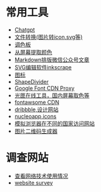 # 常用工具
- [Chatgpt](https://chatgpt.com/?model=auto)
- [文件转换(图片转icon,svg等)](https://www.freeconvert.com/)  
- [调色板](https://colorhunt.co/)  
- [从屏幕提取颜色](https://pickcoloronline.com/)
- [Markdown排版微信公众号文章](https://doocs.github.io/md)
- [SVG编辑软件inkscrape](https://inkscape.org/)
- [图标](https://realfavicongenerator.net/)
- [ShapeDivider](https://www.shapedivider.app/)
- [Google Font CDN Proxy](https://gstatic.aby.pub/)
- [光匣在线工具，国内屏幕取色等](https://www.qiguangit.com/)
- [fontawsome CDN](https://cdnjs.com/libraries/font-awesome)
- [dribbble,设计网站](https://dribbble.com/)
- [nucleoapp,icons](https://nucleoapp.com/)
- [模拟浏览器在不同的国家访问网站](https://testlocal.ly/)
- [图片二维码生成器](https://www.qrpicture.com)

# 调查网站
- [查看网络技术使用情况](https://w3techs.com/)
- [website survey](https://sitereport.netcraft.com/)


